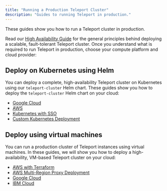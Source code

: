 ```yaml
---
title: "Running a Production Teleport Cluster"
description: "Guides to running Teleport in production."
---
```


These guides show you how to run a Teleport cluster in production.

Read our [High Availability Guide](./high-availability.mdx) for the general
principles behind deploying a scalable, fault-tolerant Teleport cluster. Once
you understand what is required to run Teleport in production, choose your
compute platform and cloud provider:

## Deploy on Kubernetes using Helm 

You can deploy a complete, high-availability Teleport cluster on Kubernetes
using our `teleport-cluster` Helm chart. These guides show you how to deploy the
`teleport-cluster` Helm chart on your cloud:

- [Google Cloud](./helm-deployments/gcp.mdx)
- [AWS](./helm-deployments/aws.mdx)
- [Kubernetes with SSO](./helm-deployments/kubernetes-cluster.mdx)
- [Custom Kubernetes Deployment](./helm-deployments/custom.mdx)

## Deploy using virtual machines

You can run a production cluster of Teleport instances using virtual machines.
In these guides, we will show you how to deploy a high-availability, VM-based
Teleport cluster on your cloud:

- [AWS with Terraform](./deployments/aws-terraform.mdx)
- [AWS Multi-Region Proxy Deployment](./deployments/aws-gslb-proxy-peering-ha-deployment.mdx)
- [Google Cloud](./deployments/gcp.mdx)
- [IBM Cloud](./deployments/ibm.mdx)
